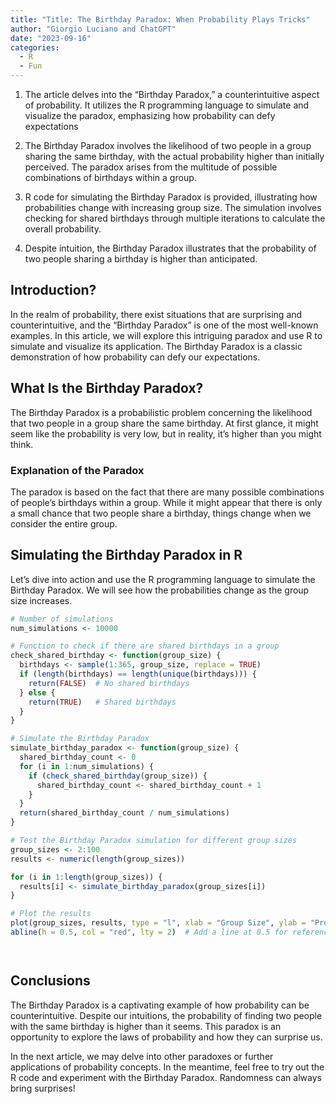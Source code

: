```yaml
---
title: "Title: The Birthday Paradox: When Probability Plays Tricks"
author: "Giorgio Luciano and ChatGPT"
date: "2023-09-16"
categories: 
  - R
  - Fun
---
```


1.  The article delves into the "Birthday Paradox," a counterintuitive aspect of probability. It utilizes the R programming language to simulate and visualize the paradox, emphasizing how probability can defy expectations

2.  The Birthday Paradox involves the likelihood of two people in a group sharing the same birthday, with the actual probability higher than initially perceived. The paradox arises from the multitude of possible combinations of birthdays within a group.

3.  R code for simulating the Birthday Paradox is provided, illustrating how probabilities change with increasing group size. The simulation involves checking for shared birthdays through multiple iterations to calculate the overall probability.

4.  Despite intuition, the Birthday Paradox illustrates that the probability of two people sharing a birthday is higher than anticipated.

## **Introduction?**

In the realm of probability, there exist situations that are surprising and counterintuitive, and the "Birthday Paradox" is one of the most well-known examples. In this article, we will explore this intriguing paradox and use R to simulate and visualize its application. The Birthday Paradox is a classic demonstration of how probability can defy our expectations.

## **What Is the Birthday Paradox?**

The Birthday Paradox is a probabilistic problem concerning the likelihood that two people in a group share the same birthday. At first glance, it might seem like the probability is very low, but in reality, it's higher than you might think.

### **Explanation of the Paradox**

The paradox is based on the fact that there are many possible combinations of people's birthdays within a group. While it might appear that there is only a small chance that two people share a birthday, things change when we consider the entire group.

## **Simulating the Birthday Paradox in R**

Let's dive into action and use the R programming language to simulate the Birthday Paradox. We will see how the probabilities change as the group size increases.

```r
# Number of simulations
num_simulations <- 10000

# Function to check if there are shared birthdays in a group
check_shared_birthday <- function(group_size) {
  birthdays <- sample(1:365, group_size, replace = TRUE)
  if (length(birthdays) == length(unique(birthdays))) {
    return(FALSE)  # No shared birthdays
  } else {
    return(TRUE)   # Shared birthdays
  }
}

# Simulate the Birthday Paradox
simulate_birthday_paradox <- function(group_size) {
  shared_birthday_count <- 0
  for (i in 1:num_simulations) {
    if (check_shared_birthday(group_size)) {
      shared_birthday_count <- shared_birthday_count + 1
    }
  }
  return(shared_birthday_count / num_simulations)
}

# Test the Birthday Paradox simulation for different group sizes
group_sizes <- 2:100
results <- numeric(length(group_sizes))

for (i in 1:length(group_sizes)) {
  results[i] <- simulate_birthday_paradox(group_sizes[i])
}

# Plot the results
plot(group_sizes, results, type = "l", xlab = "Group Size", ylab = "Probability of Shared Birthday", main = "Birthday Paradox Simulation")
abline(h = 0.5, col = "red", lty = 2)  # Add a line at 0.5 for reference




```

## **Conclusions**

The Birthday Paradox is a captivating example of how probability can be counterintuitive. Despite our intuitions, the probability of finding two people with the same birthday is higher than it seems. This paradox is an opportunity to explore the laws of probability and how they can surprise us.

In the next article, we may delve into other paradoxes or further applications of probability concepts. In the meantime, feel free to try out the R code and experiment with the Birthday Paradox. Randomness can always bring surprises!

